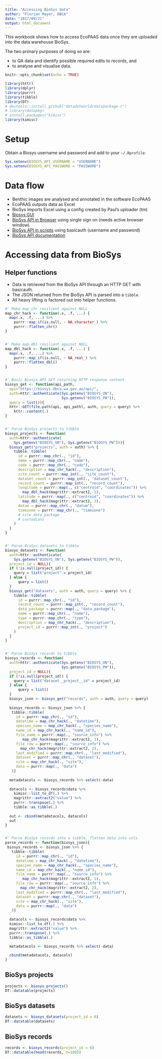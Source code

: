 ```yaml
---
title: "Accessing BioSys data"
author: "Florian Mayer, DBCA"
date: "2017/09/21"
output: html_document
---
```


This workbook shows how to access EcoPAAS data once they are uploaded
into the data warehouse BioSys.

The two primary purposes of doing so are:

* to QA data and identify possible required edits to records, and
* to analyse and visualise data.

```r
knitr::opts_chunk$set(echo = TRUE)
```

```r
library(httr)
library(dplyr)
library(purrr)
library(tibble)
library(DT)
# devtools::install_github("datadotworld/datapackage-r")
# library(datapkg)
# install.packages("kimisc")
library(kimisc)
```
# Setup
Obtain a Biosys username and password and add to your `~/.Rprofile`:

```r
Sys.setenv(BIOSYS_API_USERNAME = "USERNAME")
Sys.setenv(BIOSYS_API_PASSWORD = "PASSWORD")
```

# Data flow

* Benthic images are analysed and annotated in the software EcoPAAS
* EcoPAAS outputs data as Excel
* BioSys imports Excel using a config created by Paul's uploader (tm)
* [Biosys GUI](https://biosys.dbca.wa.gov.au/)
* [BioSys API in Browser](https://biosys.dbca.wa.gov.au/sso/api) 
using single sign on (needs active browser window)
* [BioSys API in scripts](https://biosys.dbca.wa.gov.au/api) using basicauth 
(username and password)
* [BioSys API documentation](https://biosys-admin.dbca.wa.gov.au/api/explorer/)

# Accessing data from BioSys
## Helper functions

* Data is retrieved from the BioSys API through an HTTP GET with basicauth.
* The JSON returned from the BioSys API is parsed into a `tibble`.
* All heavy lifting is factored out into helper functions.

```r
#' Make map_chr resilient against NULL
map_chr_hack <- function(.x, .f, ...) {
  map(.x, .f, ...) %>%
    purrr::map_if(is.null, ~ NA_character_) %>%
    purrr::flatten_chr()
}


#' Make map_dbl resilient against NULL
map_dbl_hack <- function(.x, .f, ...) {
  map(.x, .f, ...) %>%
    purrr::map_if(is.null, ~ NA_real_) %>%
    purrr::flatten_dbl()
}


#' Basic Biosys API GET returning HTTP response content
biosys_get <- function(api_path,
  api="https://biosys.dbca.wa.gov.au/api/",
  auth=httr::authenticate(Sys.getenv("BIOSYS_UN"), 
                          Sys.getenv("BIOSYS_PW")),
  query = list()){
  httr::GET(file.path(api, api_path), auth, query = query) %>% 
    httr::content(.)
} 


#' Parse BioSys projects to tibble
biosys_projects <- function(
  auth=httr::authenticate(
    Sys.getenv("BIOSYS_UN"), Sys.getenv("BIOSYS_PW"))){
  biosys_get("projects", auth = auth) %>% {
    tibble::tibble(
      id = purrr::map_chr(., "id"),
      name = purrr::map_chr(., "name"),
      code = purrr::map_chr(., "code"),
      description = map_chr_hack(., "description"),
      site_count = purrr::map_int(., "site_count"),
      dataset_count = purrr::map_int(., "dataset_count"),
      record_count = purrr::map_int(., "record_count"),
      longitude = purrr::map(., c("centroid", "coordinates")) %>% 
        map_dbl_hack(magrittr::extract2, 1),
      latitude = purrr::map(., c("centroid", "coordinates")) %>% 
        map_dbl_hack(magrittr::extract2, 2),
      datum = purrr::map_chr(., "datum"),
      timezone = purrr::map_chr(., "timezone")
      # site_data_package
      # custodians
    )
  }
}


#' Parse BioSys datasets to tibble
biosys_datasets <- function(
  auth=httr::authenticate(
    Sys.getenv("BIOSYS_UN"), Sys.getenv("BIOSYS_PW")),
  project_id = NULL){
  if (!is.null(project_id)) {
    query = list("project" = project_id)
  } else {
      query = list()
  }
  biosys_get("datasets", auth = auth, query = query) %>% {
    tibble::tibble(
      id = purrr::map_chr(., "id"),
      record_count = purrr::map_int(., "record_count"),
      data_package = purrr::map(., "data_package"),
      name = purrr::map_chr(., "name"),
      type = purrr::map_chr(., "type"),
      description = map_chr_hack(., "description"),
      project_id = purrr::map_int(., "project")
    )
  }
}


#' Parse BioSys records to tibble
biosys_records <- function(
  auth=httr::authenticate(Sys.getenv("BIOSYS_UN"),
                          Sys.getenv("BIOSYS_PW")),
  project_id = NULL){
  if (!is.null(project_id)) {
    query = list("dataset__project__id" = project_id)
  } else {
      query = list()
  }
  biosys_json <- biosys_get("records", auth = auth, query = query)
  
  biosys_records <- biosys_json %>% {
   tibble::tibble(
     id = purrr::map_chr(., "id"),
     datetime = map_chr_hack(., "datetime"),
     species_name = map_chr_hack(., "species_name"),
     name_id = map_chr_hack(., "name_id"),
     file_name = purrr::map(., "source_info") %>% 
        map_chr_hack(magrittr::extract2, 1),
     file_row = purrr::map(., "source_info") %>% 
       map_chr_hack(magrittr::extract2, 2),
     last_modified = purrr::map_chr(., "last_modified"),
     dataset = purrr::map_chr(., "dataset"),
     site = map_chr_hack(., "site"),
     data = purrr::map(., "data")
   )}
  
  metadatacols <- biosys_records %>% select(-data)
  
  datacols <- biosys_records$data %>% 
    kimisc::list_to_df(.) %>% 
    magrittr::extract2("value") %>% 
    purrr::transpose(.) %>% 
    tibble::as_tibble(.)
  
  out <- cbind(metadatacols, datacols)
  out
}


#' Parse BioSys records into a tibble, flatten data into cols
parse_records <- function(biosys_json){
 biosys_records <- biosys_json %>% {
   tibble::tibble(
     id = purrr::map_chr(., "id"),
     datetime = map_chr_hack(., "datetime"),
     species_name = map_chr_hack(., "species_name"),
     name_id = map_chr_hack(., "name_id"),
     file_name = purrr::map(., "source_info") %>% 
        map_chr_hack(magrittr::extract2, 1),
     file_row = purrr::map(., "source_info") %>% 
       map_chr_hack(magrittr::extract2, 2),
     last_modified = purrr::map_chr(., "last_modified"),
     dataset = purrr::map_chr(., "dataset"),
     site = map_chr_hack(., "site"),
     data = purrr::map(., "data")
   )}
  
  datacols <- biosys_records$data %>% 
  kimisc::list_to_df(.) %>% 
  magrittr::extract2("value") %>% 
  purrr::transpose(.) %>% 
  tibble::as_tibble(.)
  
  metadatacols <- biosys_records %>% select(-data)

  cbind(metadatacols, datacols)
}
```

## BioSys projects
```r
projects <- biosys_projects()
DT::datatable(projects)
```

## BioSys datasets
```r
datasets <- biosys_datasets(project_id = 6)
DT::datatable(datasets)
```

## BioSys records
```r
records <- biosys_records(project_id = 6)
DT::datatable(head(records, n=100))
```

